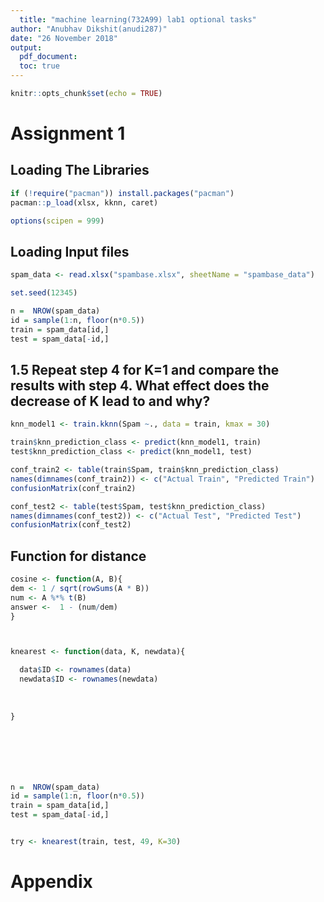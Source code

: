 ```yaml
---
  title: "machine learning(732A99) lab1 optional tasks"
author: "Anubhav Dikshit(anudi287)"
date: "26 November 2018"
output: 
  pdf_document:
  toc: true
---
```

  
  ```r
knitr::opts_chunk$set(echo = TRUE)
```

# Assignment 1

## Loading The Libraries
```r
if (!require("pacman")) install.packages("pacman")
pacman::p_load(xlsx, kknn, caret)

options(scipen = 999)

```

## Loading Input files
```r
spam_data <- read.xlsx("spambase.xlsx", sheetName = "spambase_data")

set.seed(12345)

n =  NROW(spam_data)
id = sample(1:n, floor(n*0.5))
train = spam_data[id,]
test = spam_data[-id,]
```


## 1.5 Repeat step 4 for K=1 and compare the results with step 4. What effect does the decrease of K lead to and why?
```r
knn_model1 <- train.kknn(Spam ~., data = train, kmax = 30)

train$knn_prediction_class <- predict(knn_model1, train)
test$knn_prediction_class <- predict(knn_model1, test)

conf_train2 <- table(train$Spam, train$knn_prediction_class)
names(dimnames(conf_train2)) <- c("Actual Train", "Predicted Train")
confusionMatrix(conf_train2)

conf_test2 <- table(test$Spam, test$knn_prediction_class)
names(dimnames(conf_test2)) <- c("Actual Test", "Predicted Test")
confusionMatrix(conf_test2)
```

## Function for distance
```r

cosine <- function(A, B){
dem <- 1 / sqrt(rowSums(A * B))
num <- A %*% t(B)
answer <-  1 - (num/dem)
}



knearest <- function(data, K, newdata){

  data$ID <- rownames(data)
  newdata$ID <- rownames(newdata)
  
  
  
}







n =  NROW(spam_data)
id = sample(1:n, floor(n*0.5))
train = spam_data[id,]
test = spam_data[-id,]


try <- knearest(train, test, 49, K=30)

```

# Appendix
```r
```
